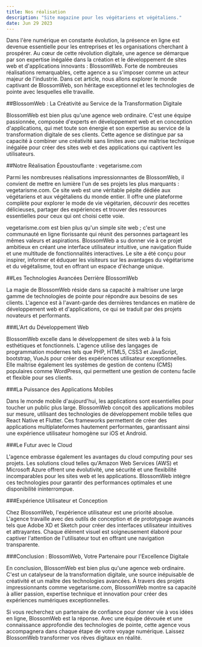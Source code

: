 ```yaml
---
title: Nos réalisation
description: "Site magazine pour les végétariens et végétaliens."
date: Jun 29 2023
---
```


Dans l'ère numérique en constante évolution, la présence en ligne est devenue essentielle pour les entreprises et les organisations cherchant à prospérer. Au cœur de cette révolution digitale, une agence se démarque par son expertise inégalée dans la création et le développement de sites web et d'applications innovants : BlossomWeb. Forte de nombreuses réalisations remarquables, cette agence a su s'imposer comme un acteur majeur de l'industrie. Dans cet article, nous allons explorer le monde captivant de BlossomWeb, son héritage exceptionnel et les technologies de pointe avec lesquelles elle travaille.

##BlossomWeb : La Créativité au Service de la Transformation Digitale

BlossomWeb est bien plus qu'une agence web ordinaire. C'est une équipe passionnée, composée d'experts en développement web et en conception d'applications, qui met toute son énergie et son expertise au service de la transformation digitale de ses clients. Cette agence se distingue par sa capacité à combiner une créativité sans limites avec une maîtrise technique inégalée pour créer des sites web et des applications qui captivent les utilisateurs.

##Notre Réalisation Époustouflante : vegetarisme.com

Parmi les nombreuses réalisations impressionnantes de BlossomWeb, il convient de mettre en lumière l'un de ses projets les plus marquants : vegetarisme.com. Ce site web est une véritable pépite dédiée aux végétariens et aux végétaliens du monde entier. Il offre une plateforme complète pour explorer le mode de vie végétarien, découvrir des recettes délicieuses, partager des expériences et trouver des ressources essentielles pour ceux qui ont choisi cette voie.

vegetarisme.com est bien plus qu'un simple site web ; c'est une communauté en ligne florissante qui réunit des personnes partageant les mêmes valeurs et aspirations. BlossomWeb a su donner vie à ce projet ambitieux en créant une interface utilisateur intuitive, une navigation fluide et une multitude de fonctionnalités interactives. Le site a été conçu pour inspirer, informer et éduquer les visiteurs sur les avantages du végétarisme et du végétalisme, tout en offrant un espace d'échange unique.

##Les Technologies Avancées Derrière BlossomWeb

La magie de BlossomWeb réside dans sa capacité à maîtriser une large gamme de technologies de pointe pour répondre aux besoins de ses clients. L'agence est à l'avant-garde des dernières tendances en matière de développement web et d'applications, ce qui se traduit par des projets novateurs et performants.

###L'Art du Développement Web

BlossomWeb excelle dans le développement de sites web à la fois esthétiques et fonctionnels. L'agence utilise des langages de programmation modernes tels que PHP, HTML5, CSS3 et JavaScript, bootstrap, VueJs pour créer des expériences utilisateur exceptionnelles. Elle maîtrise également les systèmes de gestion de contenu (CMS) populaires comme WordPress, qui permettent une gestion de contenu facile et flexible pour ses clients.

###La Puissance des Applications Mobiles

Dans le monde mobile d'aujourd'hui, les applications sont essentielles pour toucher un public plus large. BlossomWeb conçoit des applications mobiles sur mesure, utilisant des technologies de développement mobile telles que React Native et Flutter. Ces frameworks permettent de créer des applications multiplateformes hautement performantes, garantissant ainsi une expérience utilisateur homogène sur iOS et Android.

###Le Futur avec le Cloud

L'agence embrasse également les avantages du cloud computing pour ses projets. Les solutions cloud telles qu'Amazon Web Services (AWS) et Microsoft Azure offrent une évolutivité, une sécurité et une flexibilité incomparables pour les sites web et les applications. BlossomWeb intègre ces technologies pour garantir des performances optimales et une disponibilité ininterrompue.

###Expérience Utilisateur et Conception

Chez BlossomWeb, l'expérience utilisateur est une priorité absolue. L'agence travaille avec des outils de conception et de prototypage avancés tels que Adobe XD et Sketch pour créer des interfaces utilisateur intuitives et attrayantes. Chaque élément visuel est soigneusement élaboré pour captiver l'attention de l'utilisateur tout en offrant une navigation transparente.

###Conclusion : BlossomWeb, Votre Partenaire pour l'Excellence Digitale

En conclusion, BlossomWeb est bien plus qu'une agence web ordinaire. C'est un catalyseur de la transformation digitale, une source inépuisable de créativité et un maître des technologies avancées. À travers des projets impressionnants comme vegetarisme.com, BlossomWeb montre sa capacité à allier passion, expertise technique et innovation pour créer des expériences numériques exceptionnelles.

Si vous recherchez un partenaire de confiance pour donner vie à vos idées en ligne, BlossomWeb est la réponse. Avec une équipe dévouée et une connaissance approfondie des technologies de pointe, cette agence vous accompagnera dans chaque étape de votre voyage numérique. Laissez BlossomWeb transformer vos rêves digitaux en réalité.
